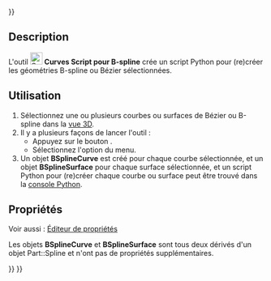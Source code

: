 <languages/>
{{UnfinishedDocu{{#translation:}}}}

{{Docnav/fr
|[[Curves_AdjacentFaces/fr|Faces adjacentes]]
|
|[[Curves_Workbench/fr|Atelier Curves]]
|IconL=Curves_AdjacentFaces.svg
|IconR=
|IconC=Curves_workbench_icon.svg
}}

{{GuiCommand/fr
|Name=Curves BSplineToConsole
|Name/fr=Curves Script pour B-spline
|MenuLocation=Divers → Créer un script pour B-spline
|Workbenches=[[Curves_Workbench/fr|Curves]]
}}

==Description==

L'outil [[Image:Curves_BSplineToConsole.svg|24px]] '''Curves Script pour B-spline''' crée un script Python pour (re)créer les géométries B-spline ou Bézier sélectionnées.

<span id="Usage"></span>
==Utilisation==

# Sélectionnez une ou plusieurs courbes ou surfaces de Bézier ou B-spline dans la [[3D_view/fr|vue 3D]].
# Il y a plusieurs façons de lancer l'outil :
#* Appuyez sur le bouton {{Button|[[Image:Curves_BSplineToConsole.svg|16px]] [[Curves_BSplineToConsole/fr|Créer un script pour B-spline]]}}.
#* Sélectionnez l'option {{MenuCommand|Divers → [[Image:Curves_BSplineToConsole.svg|16px]] Créer un script pour B-spline}} du menu.
# Un objet '''BSplineCurve''' est créé pour chaque courbe sélectionnée, et un objet '''BSplineSurface''' pour chaque surface sélectionnée, et un script Python pour (re)créer chaque courbe ou surface peut être trouvé dans la [[Python_console/fr|console Python]].

<span id="Properties"></span>
==Propriétés==

Voir aussi : [[Property_editor/fr|Éditeur de propriétés]]

Les objets '''BSplineCurve''' et '''BSplineSurface''' sont tous deux dérivés d'un objet Part::Spline et n'ont pas de propriétés supplémentaires.

{{Docnav/fr
|[[Curves_AdjacentFaces/fr|Faces adjacentes]]
|
|[[Curves_Workbench/fr|Atelier Curves]]
|IconL=Curves_AdjacentFaces.svg
|IconR=
|IconC=Curves_workbench_icon.svg
}}

{{Curves Tools navi{{#translation:}}}}
{{Userdocnavi{{#translation:}}}}